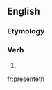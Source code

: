 ==English==

===Etymology===
{{suffix|en|present|eth}}

===Verb===
{{head|en|verb form}}

# {{en-archaic third-person singular of|present}}

[[fr:presenteth]]